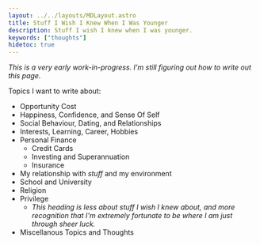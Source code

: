 ```yaml
---
layout: ../../layouts/MDLayout.astro
title: Stuff I Wish I Knew When I Was Younger
description: Stuff I wish I knew when I was younger.
keywords: ["thoughts"]
hidetoc: true
---
```


*This is a very early work-in-progress. I'm still figuring out how to write out this page.*

Topics I want to write about:

- Opportunity Cost
- Happiness, Confidence, and Sense Of Self
- Social Behaviour, Dating, and Relationships
- Interests, Learning, Career, Hobbies
- Personal Finance
    - Credit Cards
    - Investing and Superannuation
    - Insurance
- My relationship with *stuff* and my environment
- School and University
- Religion
- Privilege
    - *This heading is less about stuff I wish I knew about, and more recognition that I'm extremely fortunate to be where I am just through sheer luck.*
- Miscellanous Topics and Thoughts

